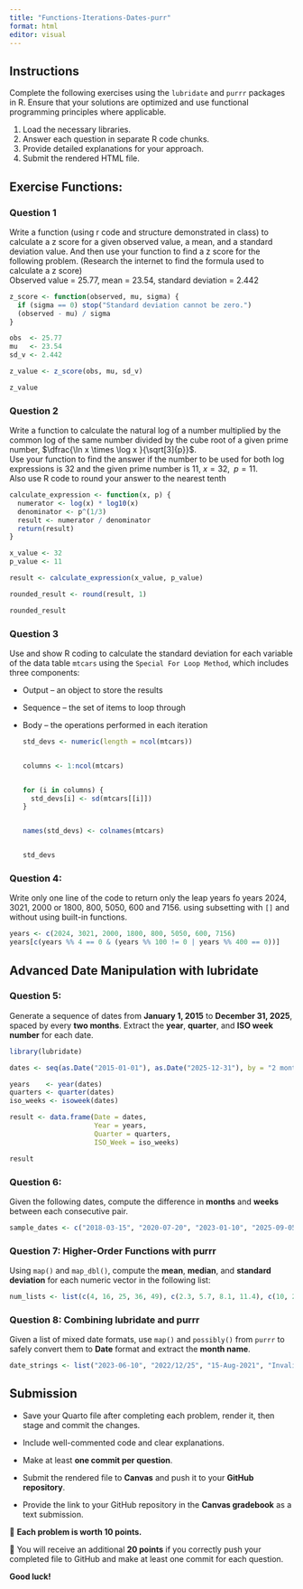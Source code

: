 ```yaml
---
title: "Functions-Iterations-Dates-purr"
format: html
editor: visual
---
```


## Instructions

Complete the following exercises using the `lubridate` and `purrr` packages in R. Ensure that your solutions are optimized and use functional programming principles where applicable.

1.  Load the necessary libraries.
2.  Answer each question in separate R code chunks.
3.  Provide detailed explanations for your approach.
4.  Submit the rendered HTML file.

## Exercise Functions:

### Question 1

Write a function (using r code and structure demonstrated in class) to calculate a z score for a given observed value, a mean, and a standard deviation value. And then use your function to find a z score for the following problem. (Research the internet to find the formula used to calculate a z score)\
Observed value = 25.77, mean = 23.54, standard deviation = 2.442

```r
z_score <- function(observed, mu, sigma) {
  if (sigma == 0) stop("Standard deviation cannot be zero.")
  (observed - mu) / sigma
}

obs  <- 25.77
mu   <- 23.54
sd_v <- 2.442

z_value <- z_score(obs, mu, sd_v)

z_value
```

### Question 2

Write a function to calculate the natural log of a number multiplied by the common log of the same number divided by the cube root of a given prime number, $\dfrac{\ln x \times \log x }{\sqrt[3]{p}}$.\
Use your function to find the answer if the number to be used for both log expressions is 32 and the given prime number is 11, $x = 32, \;\;p=11$.\
Also use R code to round your answer to the nearest tenth

```r
calculate_expression <- function(x, p) {
  numerator <- log(x) * log10(x)    
  denominator <- p^(1/3)            
  result <- numerator / denominator
  return(result)
}

x_value <- 32
p_value <- 11

result <- calculate_expression(x_value, p_value)

rounded_result <- round(result, 1)

rounded_result

```

### Question 3

Use and show R coding to calculate the standard deviation for each variable of the data table `mtcars` using the `Special For Loop Method`, which includes three components:

-   Output – an object to store the results

-   Sequence – the set of items to loop through

-   Body – the operations performed in each iteration

    ```r
    std_devs <- numeric(length = ncol(mtcars))


    columns <- 1:ncol(mtcars)


    for (i in columns) {
      std_devs[i] <- sd(mtcars[[i]])   
    }


    names(std_devs) <- colnames(mtcars)


    std_devs
    ```

### Question 4:

Write only one line of the code to return only the leap years fo years 2024, 3021, 2000 or 1800, 800, 5050, 600 and 7156. using subsetting with `[]` and without using built-in functions.

```r
years <- c(2024, 3021, 2000, 1800, 800, 5050, 600, 7156)
years[c(years %% 4 == 0 & (years %% 100 != 0 | years %% 400 == 0))]

```

## Advanced Date Manipulation with lubridate

### Question 5:

Generate a sequence of dates from **January 1, 2015** to **December 31, 2025**, spaced by every **two months**. Extract the **year**, **quarter**, and **ISO week number** for each date.

```r
library(lubridate)

dates <- seq(as.Date("2015-01-01"), as.Date("2025-12-31"), by = "2 months")

years    <- year(dates)
quarters <- quarter(dates)
iso_weeks <- isoweek(dates)

result <- data.frame(Date = dates,
                     Year = years,
                     Quarter = quarters,
                     ISO_Week = iso_weeks)

result

```

### Question 6:

Given the following dates, compute the difference in **months** and **weeks** between each consecutive pair.

``` r
sample_dates <- c("2018-03-15", "2020-07-20", "2023-01-10", "2025-09-05")
```

### Question 7: Higher-Order Functions with purrr

Using `map()` and `map_dbl()`, compute the **mean**, **median**, and **standard deviation** for each numeric vector in the following list:

``` r
num_lists <- list(c(4, 16, 25, 36, 49), c(2.3, 5.7, 8.1, 11.4), c(10, 20, 30, 40, 50))
```

### Question 8: Combining lubridate and purrr

Given a list of mixed date formats, use `map()` and `possibly()` from `purrr` to safely convert them to **Date** format and extract the **month name**.

``` r
date_strings <- list("2023-06-10", "2022/12/25", "15-Aug-2021", "InvalidDate")
```

## Submission

-   Save your Quarto file after completing each problem, render it, then stage and commit the changes.\

-   Include well-commented code and clear explanations.\

-   Make at least **one commit per question**.\

-   Submit the rendered file to **Canvas** and push it to your **GitHub repository**.\

-   Provide the link to your GitHub repository in the **Canvas gradebook** as a text submission.\

🔹 **Each problem is worth 10 points.**\

🔹 You will receive an additional **20 points** if you correctly push your completed file to GitHub and make at least one commit for each question.\

**Good luck!**
